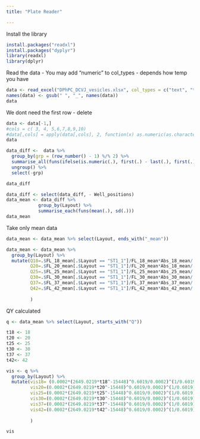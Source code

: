 ```yaml
---
title: "Plate Reader"

---
```


Install the library
```r
install.packages("readxl")
install.packages("dyplyr")
library(readxl)
library(dplyr)
```

Read the data - You may add "numeric" to col_types - depends how temp you have
```r
data <- read_excel("DPhPC_DCVJ_vesicles.xlsx", col_types = c("text", "text", "numeric","numeric","numeric","numeric","numeric","numeric","numeric","numeric","numeric","numeric","numeric","numeric","numeric","numeric"))
names(data) <- gsub(" ", "_", names(data))
data
```
We dont need the first row - delete
```r
data <- data[-1,]
#cols = c( 3, 4, 5,6,7,8,9,10) 
#data[,cols] = apply(data[,cols], 2, function(x) as.numeric(as.character(x)))
data
```

```r
data_diff <-  data %>%
  group_by(grp = (row_number() - 1) %/% 2) %>%
  summarise_all(funs(ifelse(is.numeric(.), first(.) - last(.), first(.)))) %>%
  ungroup() %>%
  select(-grp)

data_diff
```

```r
data_diff <- select(data_diff, - Well_positions)
data_mean <- data_diff %>% 
            group_by(Layout) %>%
            summarise_each(funs(mean(.), sd(.)))
data_mean
```
Take only mean data
```r
data_mean <- data_mean %>% select(Layout, ends_with("_mean"))

data_mean <- data_mean %>% 
  group_by(Layout) %>% 
  mutate(Q18=.$FL_18_mean[.$Layout == "ST1_1"]/FL_18_mean*Abs_18_mean/.$Abs_18_mean[.$Layout == "ST1_1"],
         Q20=.$FL_20_mean[.$Layout == "ST1_1"]/FL_20_mean*Abs_18_mean/.$Abs_20_mean[.$Layout == "ST1_1"],
         Q25=.$FL_25_mean[.$Layout == "ST1_1"]/FL_25_mean*Abs_25_mean/.$Abs_25_mean[.$Layout == "ST1_1"],
         Q30=.$FL_30_mean[.$Layout == "ST1_1"]/FL_30_mean*Abs_30_mean/.$Abs_30_mean[.$Layout == "ST1_1"],
         Q37=.$FL_37_mean[.$Layout == "ST1_1"]/FL_37_mean*Abs_37_mean/.$Abs_37_mean[.$Layout == "ST1_1"],
         Q42=.$FL_42_mean[.$Layout == "ST1_1"]/FL_42_mean*Abs_42_mean/.$Abs_42_mean[.$Layout == "ST1_1"]
         
         )


```


QY calculated

```r
q <- data_mean %>% select(Layout, starts_with("Q"))

t18 <- 18
t20 <- 20
t25 <- 25
t30 <- 30
t37 <- 37
t42<- 42

vis <- q %>% 
  group_by(Layout) %>% 
  mutate(vis18= (0.0002*(2649.0219*t18^-15448)^0.6019/0.0002)^(1/0.6019) ,
         vis20=(0.0002*(2649.0219*t20^-15448)^0.6019/0.0002)^(1/0.6019),
         vis25=(0.0002*(2649.0219*t25^-15448)^0.6019/0.0002)^(1/0.6019),
         vis30=(0.0002*(2649.0219*t30^-15448)^0.6019/0.0002)^(1/0.6019),
         vis37=(0.0002*(2649.0219*t37^-15448)^0.6019/0.0002)^(1/0.6019),
         vis42=(0.0002*(2649.0219*t42^-15448)^0.6019/0.0002)^(1/0.6019)
         
         )

vis

```

```r

```

